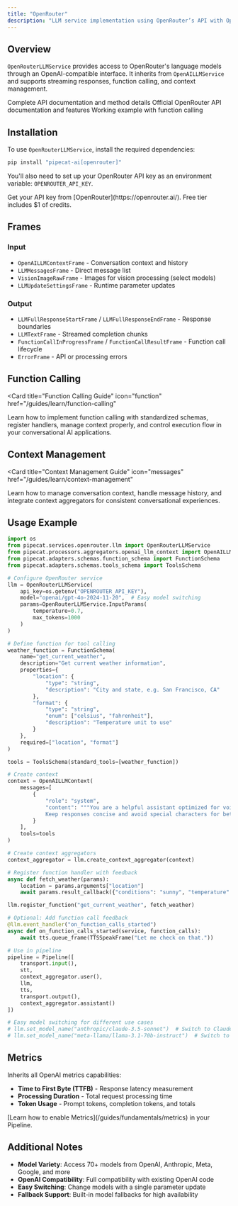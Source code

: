 ```yaml
---
title: "OpenRouter"
description: "LLM service implementation using OpenRouter’s API with OpenAI-compatible interface"
---
```


## Overview

`OpenRouterLLMService` provides access to OpenRouter's language models through an OpenAI-compatible interface. It inherits from `OpenAILLMService` and supports streaming responses, function calling, and context management.

<CardGroup cols={3}>
  <Card
    title="API Reference"
    icon="code"
    href="https://reference-server.pipecat.ai/en/latest/api/pipecat.services.openrouter.llm.html"
  >
    Complete API documentation and method details
  </Card>
  <Card
    title="OpenRouter Docs"
    icon="book"
    href="https://openrouter.ai/docs/api-reference/chat-completion"
  >
    Official OpenRouter API documentation and features
  </Card>
  <Card
    title="Example Code"
    icon="play"
    href="https://github.com/pipecat-ai/pipecat/blob/main/examples/foundational/14m-function-calling-openrouter.py"
  >
    Working example with function calling
  </Card>
</CardGroup>

## Installation

To use `OpenRouterLLMService`, install the required dependencies:

```bash
pip install "pipecat-ai[openrouter]"
```

You'll also need to set up your OpenRouter API key as an environment variable: `OPENROUTER_API_KEY`.

<Tip>
  Get your API key from [OpenRouter](https://openrouter.ai/). Free tier includes
  $1 of credits.
</Tip>

## Frames

### Input

- `OpenAILLMContextFrame` - Conversation context and history
- `LLMMessagesFrame` - Direct message list
- `VisionImageRawFrame` - Images for vision processing (select models)
- `LLMUpdateSettingsFrame` - Runtime parameter updates

### Output

- `LLMFullResponseStartFrame` / `LLMFullResponseEndFrame` - Response boundaries
- `LLMTextFrame` - Streamed completion chunks
- `FunctionCallInProgressFrame` / `FunctionCallResultFrame` - Function call lifecycle
- `ErrorFrame` - API or processing errors

## Function Calling

<Card
  title="Function Calling Guide"
  icon="function"
  href="/guides/learn/function-calling"
>
  Learn how to implement function calling with standardized schemas, register
  handlers, manage context properly, and control execution flow in your
  conversational AI applications.
</Card>

## Context Management

<Card
  title="Context Management Guide"
  icon="messages"
  href="/guides/learn/context-management"
>
  Learn how to manage conversation context, handle message history, and
  integrate context aggregators for consistent conversational experiences.
</Card>

## Usage Example

```python
import os
from pipecat.services.openrouter.llm import OpenRouterLLMService
from pipecat.processors.aggregators.openai_llm_context import OpenAILLMContext
from pipecat.adapters.schemas.function_schema import FunctionSchema
from pipecat.adapters.schemas.tools_schema import ToolsSchema

# Configure OpenRouter service
llm = OpenRouterLLMService(
    api_key=os.getenv("OPENROUTER_API_KEY"),
    model="openai/gpt-4o-2024-11-20",  # Easy model switching
    params=OpenRouterLLMService.InputParams(
        temperature=0.7,
        max_tokens=1000
    )
)

# Define function for tool calling
weather_function = FunctionSchema(
    name="get_current_weather",
    description="Get current weather information",
    properties={
        "location": {
            "type": "string",
            "description": "City and state, e.g. San Francisco, CA"
        },
        "format": {
            "type": "string",
            "enum": ["celsius", "fahrenheit"],
            "description": "Temperature unit to use"
        }
    },
    required=["location", "format"]
)

tools = ToolsSchema(standard_tools=[weather_function])

# Create context
context = OpenAILLMContext(
    messages=[
        {
            "role": "system",
            "content": """You are a helpful assistant optimized for voice conversations.
            Keep responses concise and avoid special characters for better speech synthesis."""
        }
    ],
    tools=tools
)

# Create context aggregators
context_aggregator = llm.create_context_aggregator(context)

# Register function handler with feedback
async def fetch_weather(params):
    location = params.arguments["location"]
    await params.result_callback({"conditions": "sunny", "temperature": "75°F"})

llm.register_function("get_current_weather", fetch_weather)

# Optional: Add function call feedback
@llm.event_handler("on_function_calls_started")
async def on_function_calls_started(service, function_calls):
    await tts.queue_frame(TTSSpeakFrame("Let me check on that."))

# Use in pipeline
pipeline = Pipeline([
    transport.input(),
    stt,
    context_aggregator.user(),
    llm,
    tts,
    transport.output(),
    context_aggregator.assistant()
])

# Easy model switching for different use cases
# llm.set_model_name("anthropic/claude-3.5-sonnet")  # Switch to Claude
# llm.set_model_name("meta-llama/llama-3.1-70b-instruct")  # Switch to Llama
```

## Metrics

Inherits all OpenAI metrics capabilities:

- **Time to First Byte (TTFB)** - Response latency measurement
- **Processing Duration** - Total request processing time
- **Token Usage** - Prompt tokens, completion tokens, and totals

<Info>
  [Learn how to enable Metrics](/guides/fundamentals/metrics) in your Pipeline.
</Info>

## Additional Notes

- **Model Variety**: Access 70+ models from OpenAI, Anthropic, Meta, Google, and more
- **OpenAI Compatibility**: Full compatibility with existing OpenAI code
- **Easy Switching**: Change models with a single parameter update
- **Fallback Support**: Built-in model fallbacks for high availability
